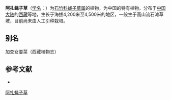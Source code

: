 {{Speciesbox
| name = 阿扎蝇子草
| status = 
| status_system = 
| image =
| genus = Silene
| species = atsaensis
| authority = (Marq.) Bocquet
}}

'''阿扎蝇子草'''（[[学名|学名]]：{{lang|la|''Silene atsaensis''}}）为[[石竹科|石竹科]][[蝇子草属|蝇子草属]]的植物，为中国的特有植物。分布于[[中国大陆|中国大陆]]的[[西藏|西藏]]等地，生长于海拔4,200米至4,500米的地区，一般生于高山流石滩草坡，目前尚未由人工引种栽培。

== 别名 ==
加查女娄菜（西藏植物志）

== 参考文献 ==
<div class="references-small">
* {{cite web| url =http://www.bioinfo.cn/db05/KmzwSpecies.php?action=view&id=2614| title =阿扎蝇子草| work =《中国高等植物数据库全库》| publisher =中国科学院微生物研究所| author =昆明植物研究所| accessdate =2009-02-23| deadurl =yes| archiveurl =https://web.archive.org/web/20160305095652/http://www.bioinfo.cn/db05/KmzwSpecies.php?action=view&id=2614| archivedate =2016-03-05}}
</div>
{{Taxonbar|from=Q15226122}}

[[Category:蝇子草属|阿扎蝇子草]]


{{植物小作品}}